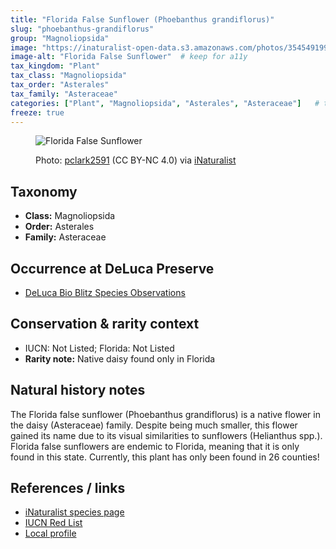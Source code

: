 ---
title: "Florida False Sunflower (Phoebanthus grandiflorus)"
slug: "phoebanthus-grandiflorus"
group: "Magnoliopsida"
image: "https://inaturalist-open-data.s3.amazonaws.com/photos/354549199/medium.jpg"        # keep for thumbnails
image-alt: "Florida False Sunflower"  # keep for a11y
tax_kingdom: "Plant"
tax_class: "Magnoliopsida"
tax_order: "Asterales"
tax_family: "Asteraceae"
categories: ["Plant", "Magnoliopsida", "Asterales", "Asteraceae"]   # these drive the chips + filtering
freeze: true
---

<figure class="species-figure">

<img src="https://inaturalist-open-data.s3.amazonaws.com/photos/354549199/medium.jpg" alt="Florida False Sunflower" class="species-photo"/>

<figcaption class="photo-credit">

Photo: <a href="https://www.inaturalist.org/people/pclark2591">pclark2591</a> (CC BY-NC 4.0) via <a href="https://www.inaturalist.org/observations/200905293">iNaturalist</a>

</figcaption>

</figure>

## Taxonomy

-   **Class:** Magnoliopsida
-   **Order:** Asterales
-   **Family:** Asteraceae

## Occurrence at DeLuca Preserve

-   [DeLuca Bio Blitz Species Observations](https://www.inaturalist.org/observations?project_id=191727&subview=table&taxon_id=126614)

## Conservation & rarity context

-   IUCN: Not Listed; Florida: Not Listed
-   **Rarity note:** Native daisy found only in Florida

## Natural history notes

The Florida false sunflower (Phoebanthus grandiflorus) is a native flower in the daisy (Asteraceae) family. Despite being much smaller, this flower gained its name due to its visual similarities to sunflowers (Helianthus spp.). Florida false sunflowers are endemic to Florida, meaning that it is only found in this state. Currently, this plant has only been found in 26 counties! 

## References / links

-   [iNaturalist species page](https://www.inaturalist.org/taxa/126614-Phoebanthus-grandiflorus)
-   [IUCN Red List]()
-   [Local profile](https://florida.plantatlas.usf.edu/plant/species/2316#plant-photos)

